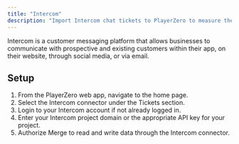 ```yaml
---
title: "Intercom"
description: "Import Intercom chat tickets to PlayerZero to measure the customer impact of your code."
---
```

Intercom is a customer messaging platform that allows businesses to communicate with prospective and existing customers within their app, on their website, through social media, or via email.
<Snippet file="ticketing-connector.mdx" />

## Setup
1. From the PlayerZero web app, navigate to the home page.
2. Select the Intercom connector under the Tickets section.
3. Login to your Intercom account if not already logged in.
4. Enter your Intercom project domain or the appropriate API key for your project.
5. Authorize Merge to read and write data through the Intercom connector.
